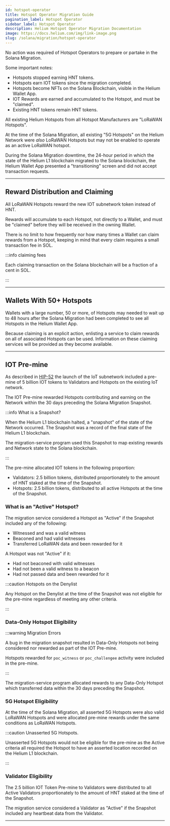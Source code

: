 ```yaml
---
id: hotspot-operator
title: Hotspot Operator Migration Guide
pagination_label: Hotspot Operator
sidebar_label: Hotspot Operator
description: Helium Hotspot Operator Migration Documentation
image: https://docs.helium.com/img/link-image.png
slug: /solana/migration/hotspot-operator
---
```



No action was required of Hotspot Operators to prepare or partake in the Solana Migration.

Some important notes:

- Hotspots stopped earning HNT tokens.
- Hotspots earn IOT tokens since the migration completed.
- Hotspots become NFTs on the Solana Blockchain, visible in the Helium Wallet App.
- IOT Rewards are earned and accumulated to the Hotspot, and must be "claimed".
- Existing HNT tokens remain HNT tokens.

All existing Helium Hotspots from all Hotspot Manufacturers are "LoRaWAN Hotspots".

At the time of the Solana Migration, all existing "5G Hotspots" on the Helium Network were _also_
LoRaWAN Hotspots but may not be enabled to operate as an active LoRaWAN hotspot.

During the Solana Migration downtime, the 24-hour period in which the state of the Helium L1
blockchain migrated to the Solana blockchain, the Helium Wallet App presented a "transitioning"
screen and did not accept transaction requests.

---

## Reward Distribution and Claiming

All LoRaWAN Hotspots reward the new IOT subnetwork token instead of HNT.

Rewards will accumulate to each Hotspot, not directly to a Wallet, and must be "claimed" before they
will be received in the owning Wallet.

There is no limit to how frequently nor how many times a Wallet can claim rewards from a Hotspot,
keeping in mind that every claim requires a small transaction fee in SOL.

:::info claiming fees

Each claiming transaction on the Solana blockchain will be a fraction of a cent in SOL.

:::

---

## Wallets With 50+ Hotspots

Wallets with a large number, 50 or more, of Hotspots may needed to wait up to 48 hours after the
Solana Migration had been completed to see all Hotspots in the Helium Wallet App.

Because claiming is an explicit action, enlisting a service to claim rewards on all of associated
Hotspots can be used. Information on these claiming services will be provided as they become
available.

<!-- TODO: Service -->

---

## IOT Pre-mine

As described in [HIP-52](https://github.com/helium/HIP/blob/main/0052-iot-dao.md) the launch of the
IoT subnetwork included a pre-mine of 5 billion IOT tokens to Validators and Hotspots on the
existing IoT network.

The IOT Pre-mine rewarded Hotspots contributing and earning on the Network within the 30 days
preceding the Solana Migration Snapshot.

:::info What is a Snapshot?

When the Helium L1 blockchain halted, a "snapshot" of the state of the Network occurred. The
Snapshot was a record of the final state of the Helium L1 blockchain.

The migration-service program used this Snapshot to map existing rewards and Network state to the
Solana blockchain.

:::

The pre-mine allocated IOT tokens in the following proportion:

- Validators: 2.5 billion tokens, distributed proportionately to the amount of HNT staked at the
  time of the Snapshot.
- Hotspots: 2.5 billion tokens, distributed to all active Hotspots at the time of the Snapshot.

### What is an "Active" Hotspot?

The migration service considered a Hotspot as "Active" if the Snapshot included any of the
following:

- Witnessed and was a valid witness
- Beaconed and had valid witnesses
- Transferred LoRaWAN data and been rewarded for it

A Hotspot was not "Active" if it:

- Had not beaconed with valid witnesses
- Had not been a valid witness to a beacon
- Had not passed data and been rewarded for it

:::caution Hotspots on the Denylist

Any Hotspot on the Denylist at the time of the Snapshot was not eligible for the pre-mine regardless
of meeting any other criteria.

:::

### Data-Only Hotspot Eligibility

:::warning Migration Errors

A bug in the migration snapshot resulted in Data-Only Hotspots not being considered nor rewarded as
part of the IOT Pre-mine.

Hotspots rewarded for `poc_witness` or `poc_challengee` activity were included in the pre-mine.

:::

The migration-service program allocated rewards to any Data-Only Hotspot which transferred data
within the 30 days preceding the Snapshot.

### 5G Hotspot Eligibility

At the time of the Solana Migration, all asserted 5G Hotspots were also valid LoRaWAN Hotspots and
were allocated pre-mine rewards under the same conditions as LoRaWAN Hotspots.

:::caution Unasserted 5G Hotspots.

Unasserted 5G Hotspots would not be eligible for the pre-mine as the Active criteria all required
the Hotspot to have an asserted location recorded on the Helium L1 blockchain.

:::

### Validator Eligibility

The 2.5 billion IOT Token Pre-mine to Validators were distributed to all Active Validators
proportionately to the amount of HNT staked at the time of the Snapshot.

The migration service considered a Validator as "Active" if the Snapshot included any heartbeat data
from the Validator.

---
